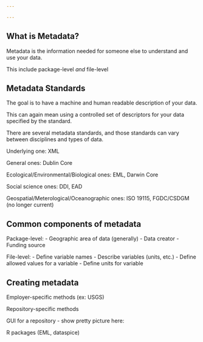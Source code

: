 ```yaml
---

---
```


## What is Metadata?

Metadata is the information needed for someone else to understand and use your data.  

This include package-level _and_ file-level


## Metadata Standards

The goal is to have a machine and human readable description of your data. 

This can again mean using a controlled set of descriptors for your data specified by the standard. 

There are several metadata standards, and those standards can vary between disciplines
and types of data.  

Underlying one: XML

General ones: Dublin Core

Ecological/Environmental/Biological ones: EML, Darwin Core

Social science ones: DDI, EAD

Geospatial/Meterological/Oceanographic ones: ISO 19115, FGDC/CSDGM (no longer current)


## Common components of metadata

Package-level:
 - Geographic area of data (generally)
 - Data creator
 - Funding source

File-level:
 - Define variable names
 - Describe variables (units, etc.)
 - Define allowed values for a variable
 - Define units for variable


## Creating metadata

Employer-specific methods (ex: USGS)

Repository-specific methods

   GUI for a repository - show pretty picture here: 

   R packages (EML, dataspice)






  
